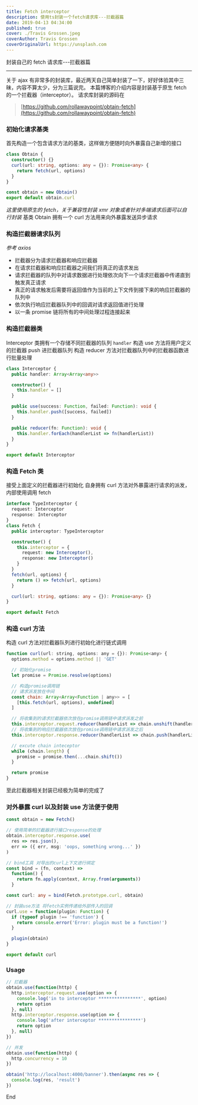 ```yaml
---
title: Fetch interceptor
description: 使用ts封装一个fetch请求库---拦截器篇
date: 2019-04-13 04:34:00
published: true
cover: ./Travis Grossen.jpeg
coverAuthor: Travis Grossen
coverOriginalUrl: https://unsplash.com
---
```


封装自己的 fetch 请求库---拦截器篇

---

关于 ajax 有非常多的封装库，最近两天自己简单封装了一下，好好体验其中三昧，内容不算太少，分为三篇说完。
本篇博客的介绍内容是封装基于原生 fetch 的一个拦截器（interceptor）。
请求库封装的源码在

> [https://github.com/rollawaypoint/obtain-fetch](https://github.com/rollawaypoint/obtain-fetch)

### 初始化请求基类

首先构造一个包含请求方法的基类，这样做方便随时向外暴露自己新增的接口

```ts
class Obtain {
  constructor() {}
  curl(url: string, options: any = {}): Promise<any> {
    return fetch(url, options)
  }
}

const obtain = new Obtain()
export default obtain.curl
```

_这里使用原生的 fetch，关于兼容性封装 xmr 对象或者针对多端请求后面可以自行封装_
基类 Obtain 拥有一个 curl 方法用来向外暴露发送异步请求

### 构造拦截器请求队列

_参考 axios_

- 拦截器分为请求拦截器和响应拦截器
- 在请求拦截器和响应拦截器之间我们将真正的请求发出
- 请求拦截器的队列中对请求数据进行处理依次向下一个请求拦截器中传递直到触发真正请求
- 真正的请求触发后需要将返回值作为当前的上下文传到接下来的响应拦截器的队列中
- 依次执行响应拦截器队列中的回调对请求返回值进行处理
- 以一条 promise 链将所有的中间处理过程连接起来

### 构造拦截器类

Interceptor 类拥有一个存储不同拦截器的队列 `handler`
构造 use 方法将用户定义的拦截器 push 进拦截器队列
构造 reducer 方法对拦截器队列中的拦截器函数进行批量处理

```ts
class Interceptor {
  public handler: Array<Array<any>>

  constructor() {
    this.handler = []
  }

  public use(success: Function, failed: Function): void {
    this.handler.push([success, failed])
  }

  public reducer(fn: Function): void {
    this.handler.forEach(handlerList => fn(handlerList))
  }
}

export default Interceptor
```

### 构造 Fetch 类

接受上面定义的拦截器进行初始化
自身拥有 curl 方法对外暴露进行请求的派发，内部使用调用 fetch

```ts
interface TypeInterceptor {
  request: Interceptor
  response: Interceptor
}
class Fetch {
  public interceptor: TypeInterceptor

  constructor() {
    this.interceptor = {
      request: new Interceptor(),
      response: new Interceptor()
    }
  }
  fetch(url, options) {
    return () => fetch(url, options)
  }

  curl(url: string, options: any = {}): Promise<any> {}
}

export default Fetch
```

### 构造 curl 方法

构造 curl 方法对拦截器队列进行初始化进行链式调用

```js
function curl(url: string, options: any = {}): Promise<any> {
  options.method = options.method || 'GET'

  // 初始化promise
  let promise = Promise.resolve(options)

  // 构造promise调用链
  // 请求派发放在中间
  const chain: Array<Array<Function | any>> = [
    [this.fetch(url, options), undefined]
  ]

  // 将收集到的请求拦截器依次放在promise调用链中请求派发之前
  this.interceptor.request.reducer(handlerList => chain.unshift(handlerList))
  // 将收集到的响应拦截器依次放在promise调用链中请求派发之后
  this.interceptor.response.reducer(handlerList => chain.push(handlerList))

  // excute chain inteceptor
  while (chain.length) {
    promise = promise.then(...chain.shift())
  }

  return promise
}
```

至此拦截器相关封装已经极为简单的完成了

### 对外暴露 curl 以及封装 use 方法便于使用

```ts
const obtain = new Fetch()

// 使用简单的拦截器进行接口response的处理
obtain.interceptor.response.use(
  res => res.json(),
  err => ({ err, msg: 'oops, something wrong...' })
)

// bind工具 对导出的curl上下文进行绑定
const bind = (fn, context) =>
  function() {
    return fn.apply(context, Array.from(arguments))
  }

const curl: any = bind(Fetch.prototype.curl, obtain)

// 封装use方法 将fetch实例传递给外部传入的回调
curl.use = function(plugin: Function) {
  if (typeof plugin !== 'function') {
    return console.error('Error: plugin must be a function!')
  }

  plugin(obtain)
}

export default curl
```

### Usage

```js
// 拦截器
obtain.use(function(http) {
  http.interceptor.request.use(option => {
    console.log('in to interceptor ****************', option)
    return option
  }, null)
  http.interceptor.response.use(option => {
    console.log('after interceptor ****************')
    return option
  }, null)
})

// 并发
obtain.use(function(http) {
  http.concurrency = 10
})

obtain('http://localhost:4000/banner').then(async res => {
  console.log(res, 'result')
})
```

End
